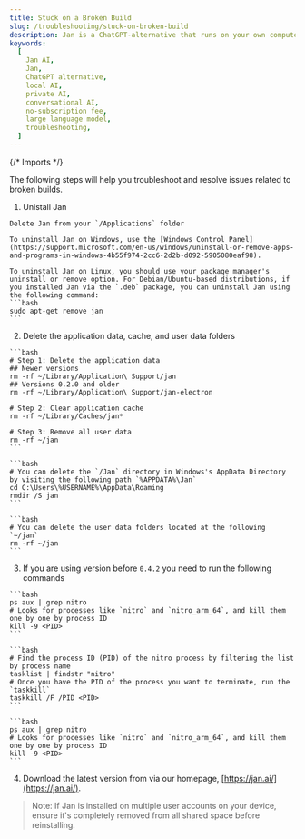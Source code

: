 ```yaml
---
title: Stuck on a Broken Build
slug: /troubleshooting/stuck-on-broken-build
description: Jan is a ChatGPT-alternative that runs on your own computer, with a local API server.
keywords:
  [
    Jan AI,
    Jan,
    ChatGPT alternative,
    local AI,
    private AI,
    conversational AI,
    no-subscription fee,
    large language model,
    troubleshooting,
  ]
---
```


{/* Imports */}

The following steps will help you troubleshoot and resolve issues related to broken builds.

1. Unistall Jan

<Tabs groupId="operating-systems">
  <TabItem value="mac" label="macOS">
    
    Delete Jan from your `/Applications` folder
  
  </TabItem>
  <TabItem value="win" label="Windows">

    To uninstall Jan on Windows, use the [Windows Control Panel](https://support.microsoft.com/en-us/windows/uninstall-or-remove-apps-and-programs-in-windows-4b55f974-2cc6-2d2b-d092-5905080eaf98).

  </TabItem>
  <TabItem value="linux" label="Linux">

    To uninstall Jan on Linux, you should use your package manager's uninstall or remove option. For Debian/Ubuntu-based distributions, if you installed Jan via the `.deb` package, you can uninstall Jan using the following command:
    ```bash
    sudo apt-get remove jan
    ```

  </TabItem>
</Tabs>

2. Delete the application data, cache, and user data folders

<Tabs groupId="operating-systems">
  <TabItem value="mac" label="macOS">
    
    ```bash
    # Step 1: Delete the application data
    ## Newer versions
    rm -rf ~/Library/Application\ Support/jan
    ## Versions 0.2.0 and older
    rm -rf ~/Library/Application\ Support/jan-electron
    
    # Step 2: Clear application cache
    rm -rf ~/Library/Caches/jan*

    # Step 3: Remove all user data
    rm -rf ~/jan
    ```

  </TabItem>
  <TabItem value="win" label="Windows">
  
    ```bash
    # You can delete the `/Jan` directory in Windows's AppData Directory by visiting the following path `%APPDATA%\Jan`
    cd C:\Users\%USERNAME%\AppData\Roaming
    rmdir /S jan
    ```
  
  </TabItem>
  <TabItem value="linux" label="Linux">
  
    ```bash
    # You can delete the user data folders located at the following `~/jan`
    rm -rf ~/jan
    ```
  
  </TabItem>
</Tabs>

3. If you are using version before `0.4.2` you need to run the following commands

<Tabs groupId="operating-systems">
  <TabItem value="mac" label="macOS">
    
    ```bash
    ps aux | grep nitro
    # Looks for processes like `nitro` and `nitro_arm_64`, and kill them one by one by process ID
    kill -9 <PID>
    ```

  </TabItem>
  <TabItem value="win" label="Windows">
  
    ```bash
    # Find the process ID (PID) of the nitro process by filtering the list by process name
    tasklist | findstr "nitro"
    # Once you have the PID of the process you want to terminate, run the `taskkill`
    taskkill /F /PID <PID>
    ```
  
  </TabItem>
  <TabItem value="linux" label="Linux">
  
    ```bash
    ps aux | grep nitro
    # Looks for processes like `nitro` and `nitro_arm_64`, and kill them one by one by process ID
    kill -9 <PID>
    ```
  
  </TabItem>
</Tabs>

4. Download the latest version from via our homepage, [https://jan.ai/](https://jan.ai/).
> Note: If Jan is installed on multiple user accounts on your device, ensure it's completely removed from all shared space before reinstalling.